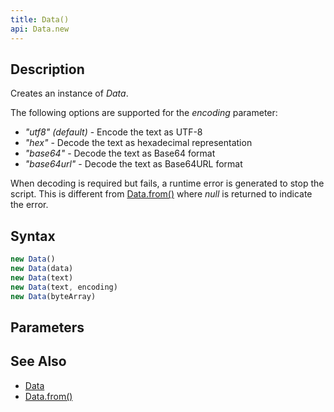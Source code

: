```yaml
---
title: Data()
api: Data.new
---
```


## Description

Creates an instance of _Data_.

The following options are supported for the _encoding_ parameter:

- _"utf8" (default)_ - Encode the text as UTF-8
- _"hex"_ - Decode the text as hexadecimal representation
- _"base64"_ - Decode the text as Base64 format
- _"base64url"_ - Decode the text as Base64URL format

When decoding is required but fails, a runtime error is generated to stop the script. This is different from [Data.from()](/reference/api/Data/from) where _null_ is returned to indicate the error.

## Syntax

``` js
new Data()
new Data(data)
new Data(text)
new Data(text, encoding)
new Data(byteArray)
```

## Parameters

<Parameters/>

## See Also

* [Data](/reference/api/Data)
* [Data.from()](/reference/api/Data/from)
